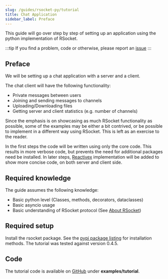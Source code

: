 ```yaml
---
slug: /guides/rsocket-py/tutorial
title: Chat Application
sidebar_label: Preface
---
```


This guide will go over step by step of setting up an application using the python implementation of RSocket.

:::tip
If you find a problem, code or otherwise, please report an [issue](https://github.com/rsocket/rsocket-website/issues)
:::

## Preface

We will be setting up a chat application with a server and a client.

The chat client will have the following functionality:
- Private messages between users
- Joining and sending messages to channels
- Uploading/Downloading files
- Getting server and client statistics (e.g. number of channels)

Since the emphasis is on showcasing as much RSocket functionality as possible, some of the examples may be either a bit contrived, or
be possible to implement in a different way using RSocket. This is left as an exercise to the reader.

In the first steps the code will be written using only the core code.
This results in more verbose code, but prevents the need for additional packages need be installed.
In later steps, [Reactivex](https://rxpy.readthedocs.io) implementation will be added to show more concise code, on both server and client side.

## Required knowledge

The guide assumes the following knowledge:

* Basic python level (Classes, methods, decorators, dataclasses)
* Basic asyncio usage
* Basic understanding of RSocket protocol (See [About RSocket](/about/faq))

## Required setup

Install the rsocket package. See the [pypi package listing](https://pypi.org/project/rsocket/) for installation methods. The tutorial was tested against version 0.4.5.

## Code

The tutorial code is available on [GitHub](https://github.com/rsocket/rsocket-py) under <b>examples/tutorial</b>.
